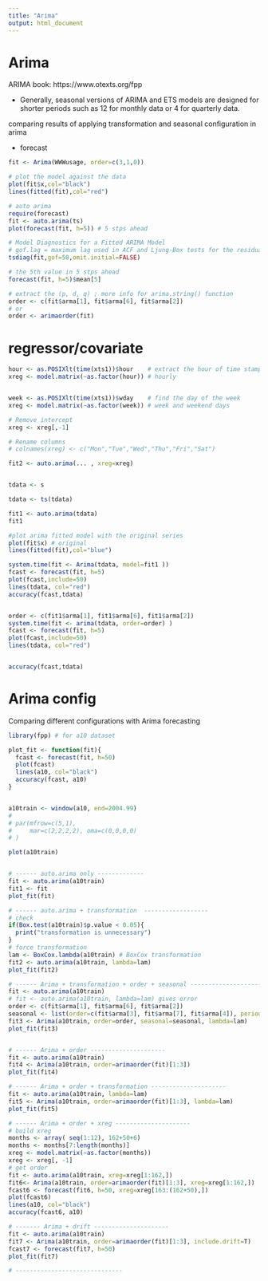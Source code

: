 ---
title: "Arima"
output: html_document
---

# Arima

ARIMA book: https://www.otexts.org/fpp

 * Generally, seasonal versions of ARIMA and ETS models are designed for shorter periods such as 12 for monthly data or 4 for quarterly data.


comparing results of applying transformation and seasonal configuration in arima


  * forecast

```r
fit <- Arima(WWWusage, order=c(3,1,0))

# plot the model against the data
plot(fit$x,col="black")
lines(fitted(fit),col="red")

# auto arima
require(forecast)
fit <- auto.arima(ts)
plot(forecast(fit, h=5)) # 5 stps ahead

# Model Diagnostics for a Fitted ARIMA Model 
# gof.lag = maximum lag used in ACF and Ljung-Box tests for the residuals
tsdiag(fit,gof=50,omit.initial=FALSE)

# the 5th value in 5 stps ahead
forecast(fit, h=5)$mean[5]

# extract the (p, d, q) ; more info for arima.string() function
order <- c(fit$arma[1], fit$arma[6], fit$arma[2])
# or
order <- arimaorder(fit)

```

# regressor/covariate

```r
hour <- as.POSIXlt(time(xts1))$hour    # extract the hour of time stamp
xreg <- model.matrix(~as.factor(hour)) # hourly 


week <- as.POSIXlt(time(xts1))$wday    # find the day of the week
xreg <- model.matrix(~as.factor(week)) # week and weekend days

# Remove intercept
xreg <- xreg[,-1]

# Rename columns
# colnames(xreg) <- c("Mon","Tue","Wed","Thu","Fri","Sat")

fit2 <- auto.arima(... , xreg=xreg)
```

```r

tdata <- s

tdata <- ts(tdata)

fit1 <- auto.arima(tdata)
fit1

#plot arima fitted model with the original series
plot(fit$x) # original
lines(fitted(fit),col="blue")

system.time(fit <- Arima(tdata, model=fit1 ))
fcast <- forecast(fit, h=5)
plot(fcast,include=50)
lines(tdata, col="red")
accuracy(fcast,tdata)


order <- c(fit1$arma[1], fit1$arma[6], fit1$arma[2])
system.time(fit <- arima(tdata, order=order) )
fcast <- forecast(fit, h=5)
plot(fcast,include=50)
lines(tdata, col="red")


accuracy(fcast,tdata)

```


# Arima config

Comparing different configurations with Arima forecasting

```{r, warning=F }

library(fpp) # for a10 dataset

plot_fit <- function(fit){
  fcast <- forecast(fit, h=50)
  plot(fcast)
  lines(a10, col="black")
  accuracy(fcast, a10)
}


a10train <- window(a10, end=2004.99)
# 
# par(mfrow=c(5,1),
#     mar=c(2,2,2,2), oma=c(0,0,0,0)
# )

plot(a10train)


# ------ auto.arima only -------------
fit <- auto.arima(a10train)
fit1 <- fit
plot_fit(fit)

# ------ auto.arima + transformation  ------------------
# check 
if(Box.test(a10train)$p.value < 0.05){
  print("transformation is unnecessary")
}
# force transformation
lam <- BoxCox.lambda(a10train) # BoxCox transformation
fit2 <- auto.arima(a10train, lambda=lam)
plot_fit(fit2)

# ------ Arima + transformation + order + seasonal ---------------------
fit <- auto.arima(a10train)
# fit <- auto.arima(a10train, lambda=lam) gives error
order <- c(fit$arma[1], fit$arma[6], fit$arma[2])
seasonal <- list(order=c(fit$arma[3], fit$arma[7], fit$arma[4]), period=fit$arma[5])
fit3 <- Arima(a10train, order=order, seasonal=seasonal, lambda=lam)
plot_fit(fit3)


# ------ Arima + order ---------------------
fit <- auto.arima(a10train)
fit4 <- Arima(a10train, order=arimaorder(fit)[1:3])
plot_fit(fit4)

# ------ Arima + order + transformation ---------------------
fit <- auto.arima(a10train, lambda=lam)
fit5 <- Arima(a10train, order=arimaorder(fit)[1:3], lambda=lam)
plot_fit(fit5)

# ------ Arima + order + xreg ---------------------
# build xreg
months <- array( seq(1:12), 162+50+6)
months <- months[7:length(months)]
xreg <- model.matrix(~as.factor(months))
xreg <- xreg[, -1]
# get order
fit <- auto.arima(a10train, xreg=xreg[1:162,])
fit6<- Arima(a10train, order=arimaorder(fit)[1:3], xreg=xreg[1:162,])
fcast6 <- forecast(fit6, h=50, xreg=xreg[163:(162+50),])
plot(fcast6)
lines(a10, col="black")
accuracy(fcast6, a10)

# ------- Arima + drift ---------------------
fit <- auto.arima(a10train)
fit7 <- Arima(a10train, order=arimaorder(fit)[1:3], include.drift=T)
fcast7 <- forecast(fit7, h=50)
plot_fit(fit7)

# ------------------------------





```


